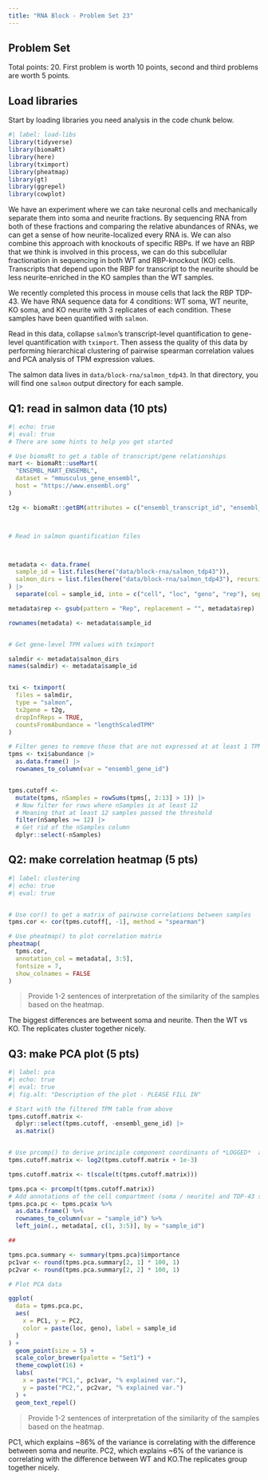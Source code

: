 ```yaml
---
title: "RNA Block - Problem Set 23"
---
```


## Problem Set

Total points: 20. First problem is worth 10 points, second and third problems are worth 5 points.

## Load libraries

Start by loading libraries you need analysis in the code chunk below.

```r
#| label: load-libs
library(tidyverse)
library(biomaRt)
library(here)
library(tximport)
library(pheatmap)
library(gt)
library(ggrepel)
library(cowplot)
```


We have an experiment where we can take neuronal cells and mechanically separate them into soma and neurite fractions.  By sequencing RNA from both of these fractions and comparing the relative abundances of RNAs, we can get a sense of how neurite-localized every RNA is. We can also combine this approach with knockouts of specific RBPs. If we have an RBP that we think is involved in this process, we can do this subcellular fractionation in sequencing in both WT and RBP-knockout (KO) cells. Transcripts that depend upon the RBP for transcript to the neurite should be less neurite-enriched in the KO samples than the WT samples.

We recently completed this process in mouse cells that lack the RBP TDP-43.  We have RNA sequence data for 4 conditions: WT soma, WT neurite, KO soma, and KO neurite with 3 replicates of each condition.  These samples have been quantified with `salmon`. 

Read in this data, collapse `salmon`'s transcript-level quantification to gene-level quantification with `tximport`.  Then assess the quality of this data by performing hierarchical clustering of pairwise spearman correlation values and PCA analysis of TPM expression values.

The salmon data lives in `data/block-rna/salmon_tdp43`. In that directory, you will find one `salmon` output directory for each sample.

## Q1: read in salmon data (10 pts) 

```r
#| echo: true
#| eval: true
# There are some hints to help you get started

# Use biomaRt to get a table of transcript/gene relationships
mart <- biomaRt::useMart(
  "ENSEMBL_MART_ENSEMBL",
  dataset = "mmusculus_gene_ensembl",
  host = "https://www.ensembl.org"
)

t2g <- biomaRt::getBM(attributes = c("ensembl_transcript_id", "ensembl_gene_id", "external_gene_name"), mart = mart) |> dplyr::select(ensembl_transcript_id, ensembl_gene_id)



# Read in salmon quantification files



metadata <- data.frame(
  sample_id = list.files(here("data/block-rna/salmon_tdp43")),
  salmon_dirs = list.files(here("data/block-rna/salmon_tdp43"), recursive = T, pattern = ".gz$", full.names = T)
) |>
  separate(col = sample_id, into = c("cell", "loc", "geno", "rep"), sep = "_", remove = F)

metadata$rep <- gsub(pattern = "Rep", replacement = "", metadata$rep)

rownames(metadata) <- metadata$sample_id


# Get gene-level TPM values with tximport

salmdir <- metadata$salmon_dirs
names(salmdir) <- metadata$sample_id


txi <- tximport(
  files = salmdir,
  type = "salmon",
  tx2gene = t2g,
  dropInfReps = TRUE,
  countsFromAbundance = "lengthScaledTPM"
)

# Filter genes to remove those that are not expressed at at least 1 TPM in EVERY sample
tpms <- txi$abundance |>
  as.data.frame() |>
  rownames_to_column(var = "ensembl_gene_id")


tpms.cutoff <-
  mutate(tpms, nSamples = rowSums(tpms[, 2:13] > 1)) |>
  # Now filter for rows where nSamples is at least 12
  # Meaning that at least 12 samples passed the threshold
  filter(nSamples >= 12) |>
  # Get rid of the nSamples column
  dplyr::select(-nSamples)
```


## Q2: make correlation heatmap (5 pts)


```r
#| label: clustering
#| echo: true
#| eval: true


# Use cor() to get a matrix of pairwise correlations between samples
tpms.cor <- cor(tpms.cutoff[, -1], method = "spearman")

# Use pheatmap() to plot correlation matrix
pheatmap(
  tpms.cor,
  annotation_col = metadata[, 3:5],
  fontsize = 7,
  show_colnames = FALSE
)
```

> Provide 1-2 sentences of interpretation of the similarity of the samples based on the heatmap.

The biggest differences are betweent soma and neurite. Then the WT vs KO. The replicates cluster together nicely.


## Q3: make PCA plot (5 pts)


```r
#| label: pca
#| echo: true
#| eval: true
#| fig.alt: "Description of the plot - PLEASE FILL IN"

# Start with the filtered TPM table from above
tpms.cutoff.matrix <-
  dplyr::select(tpms.cutoff, -ensembl_gene_id) |>
  as.matrix()


# Use prcomp() to derive principle component coordinants of *LOGGED*  and *Scaled* TPM values
tpms.cutoff.matrix <- log2(tpms.cutoff.matrix + 1e-3)

tpms.cutoff.matrix <- t(scale(t(tpms.cutoff.matrix)))

tpms.pca <- prcomp(t(tpms.cutoff.matrix))
# Add annotations of the cell compartment (soma / neurite) and TDP-43 status (WT / KO) of the samples
tpms.pca.pc <- tpms.pca$x %>%
  as.data.frame() %>%
  rownames_to_column(var = "sample_id") %>%
  left_join(., metadata[, c(1, 3:5)], by = "sample_id")

##

tpms.pca.summary <- summary(tpms.pca)$importance
pc1var <- round(tpms.pca.summary[2, 1] * 100, 1)
pc2var <- round(tpms.pca.summary[2, 2] * 100, 1)

# Plot PCA data

ggplot(
  data = tpms.pca.pc,
  aes(
    x = PC1, y = PC2,
    color = paste(loc, geno), label = sample_id
  )
) +
  geom_point(size = 5) +
  scale_color_brewer(palette = "Set1") +
  theme_cowplot(16) +
  labs(
    x = paste("PC1,", pc1var, "% explained var."),
    y = paste("PC2,", pc2var, "% explained var.")
  ) +
  geom_text_repel()
```

> Provide 1-2 sentences of interpretation of the similarity of the samples based on the heatmap.

PC1, which explains ~86% of the variance is correlating with the difference between soma and neurite. PC2, which explains ~6% of the variance is correlating with the difference between WT and KO.The replicates group together nicely.

